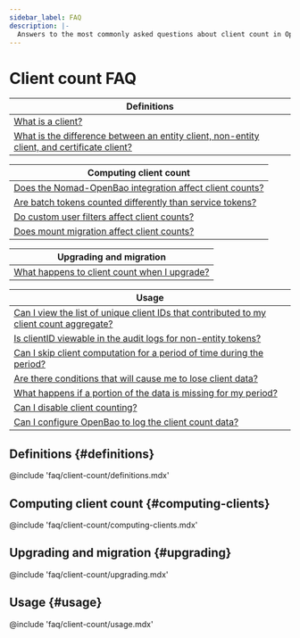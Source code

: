 ```yaml
---
sidebar_label: FAQ
description: |-
  Answers to the most commonly asked questions about client count in OpenBao.
---
```


# Client count FAQ

| Definitions             |
| ----------------------- |
| [What is a client?](#what-is-a-client) |
| [What is the difference between an entity client, non-entity client, and certificate client?](#eclient-vs-neclient) |

| Computing client count  |
| ----------------------- |
| [Does the Nomad-OpenBao integration affect client counts?](#nomad) |
| [Are batch tokens counted differently than service tokens?](#batch-tokens) |
| [Do custom user filters affect client counts?](#custom-filters) |
| [Does mount migration affect client counts?](#mount-migration) |

| Upgrading and migration |
| ----------------------- |
| [What happens to client count when I upgrade?](#what-happens-at-upgrade) |

| Usage                   |
| ----------------------- |
| [Can I view the list of unique client IDs that contributed to my client count aggregate?](#view-data) |
| [Is clientID viewable in the audit logs for non-entity tokens?](#clientid-in-logs) |
| [Can I skip client computation for a period of time during the period?](#skip-computation) |
| [Are there conditions that will cause me to lose client data?](#lost-data) |
| [What happens if a portion of the data is missing for my period?](#missing-data) |
| [Can I disable client counting?](#disable-client-count) |
| [Can I configure OpenBao to log the client count data?](#log-client-count) |

## Definitions {#definitions}

@include 'faq/client-count/definitions.mdx'

## Computing client count {#computing-clients}

@include 'faq/client-count/computing-clients.mdx'

## Upgrading and migration {#upgrading}

@include 'faq/client-count/upgrading.mdx'

## Usage {#usage}

@include 'faq/client-count/usage.mdx'

